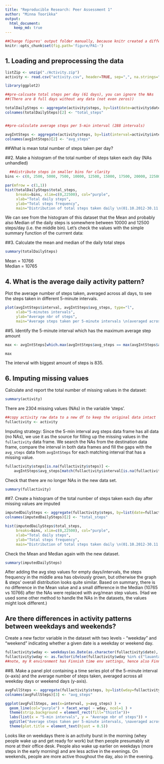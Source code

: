 ```yaml
---
title: "Reproducible Research: Peer Assessment 1"
author: "Minna Toorikka"
output: 
  html_document:
    keep_md: true
---
```


```r
##Change figures' output folder manually, because knitr created a different folder structure by default
knitr::opts_chunk$set(fig.path='figure/PA1-')
```

## 1. Loading and preprocessing the data

```r
listZip <- unzip("./Activity.zip")
activity <- read.csv("activity.csv", header=TRUE, sep=",", na.strings="NA")

library(ggplot2)

##pre-calcuate total steps per day (61 days), you can ignore the NAs  
##(There are 8 full days without any data (not even zeros))

totalDailySteps <- aggregate(activity$steps, by=list(date=activity$date), FUN=sum)
colnames(totalDailySteps)[2] <- "total_steps" 


##pre-calculate average steps per 5-min interval (288 intervals)

avgIntSteps <- aggregate(activity$steps, by=list(interval=activity$interval), FUN=mean, na.action=na.pass, na.rm=TRUE)         ##na.pass= not to delete NA rows, na.rm= mean() function to ignore them 
colnames(avgIntSteps)[2] <- "avg_steps"
```


##What is mean total number of steps taken per day?  


##2. Make a histogram of the total number of steps taken each day (NAs unhandled)
```r
  ##distribute steps in smaller bins for clarity
bins <- c(0, 2500, 5000, 7500, 10000, 12500, 15000, 17500, 20000, 22500) 
```


```r
par(mfrow = c(1,1))
hist(totalDailySteps$total_steps, 
     breaks=bins, xlim=c(0,22500), col="purple",
     xlab="Total daily steps", 
     ylab="Total steps frequency", 
     main="Distribution of total steps taken daily \n(01.10.2012-30.11.2012)")
```

We can see from the histogram of this dataset that the Mean and probably also Median of the daily steps is somewhere between 10000 and 12500 steps/day (i.e. the middle bin). Let's check the values with the simple summary function of the currrent data:

##3. Calculate the mean and median of the daily total steps

```r
summary(totalDailySteps)
```

Mean = 10766  
Median = 10765


## 4. What is the average daily activity pattern?

Plot the average number of steps taken, averaged across all days, to see the steps taken in different 5-minute intervals.

```r
plot(avgIntSteps$interval, avgIntSteps$avg_steps, type="l", 
     xlab="5-minutes intervals",
     ylab="Average nbr of steps",
     main="Average steps taken per 5-minute intervals \n(averaged across all days)")
```

##5. Identify the 5-minute interval which has the maximum average step amount 

```r
max <- avgIntSteps[which.max(avgIntSteps$avg_steps == max(avgIntSteps$avg_steps)), ] ##(taking possible ties into account, too).

max

```

The interval with biggest amount of steps is 835.

## 6. Imputing missing values

Calculate and report the total number of missing values in the dataset:

```r
summary(activity)
```

There are 2304 missing values (NAs) in the variable 'steps'.


```r
##copy activity raw data to a new df to keep the original data intact
fullactivity <- activity
```

Imputing strategy:
Since the 5-min interval avg steps data frame has all data (no NAs), we use it as the source for filling up the missing values in the `fullactivity` data frame.
We search the NAs from the destination data frame, compare the interval in both data frames and fill the gaps with the `avg_steps` data from `avgIntSteps` for each matching interval that has a missing value.

```r
fullactivity$steps[is.na(fullactivity$steps)] <- 
    avgIntSteps$avg_steps[match(fullactivity$interval[is.na(fullactivity$steps)],     avgIntSteps$interval)]
```


Check that there are no longer NAs in the new data set.

```r
summary(fullactivity)
```

##7. Create a histogram of the total number of steps taken each day after missing values are imputed

```r
imputedDailySteps <- aggregate(fullactivity$steps, by=list(date=fullactivity$date), FUN=sum)
colnames(imputedDailySteps)[2] <- "total_steps"
```

```r
hist(imputedDailySteps$total_steps, 
     breaks=bins, xlim=c(0,22500), col="purple",
     xlab="Total daily steps", 
     ylab="Total steps frequency", 
     main="Distribution of total steps taken daily \n(01.10.2012-30.11.2012)")
```



Check the Mean and Median again with the new dataset.

```r
summary(imputedDailySteps)
```

After adding the avg step values for empty days/intervals, the steps frequency in the middle area has obviously grown, but otherwise the graph & steps' overall distribution looks quite similar. 
Based on summary, there is no difference in the Mean value and a small difference in the Median (10765 vs 10766) after the NAs were replaced with avg/mean step values.   (Had we used some other method to handle the NAs in the datasets, the values might look different.)


## Are there differences in activity patterns between weekdays and weekends?

Create a new factor variable in the dataset with two levels - "weekday" and "weekend" indicating whether a given date is a weekday or weekend day.

```r
fullactivity$wday <- weekdays(as.Date(as.character(fullactivity$date), format="%Y-%m-%d"))
fullactivity$wday <- as.factor(ifelse(fullactivity$wday %in% c("lauantai", "Saturday", "sunnuntai", "Sunday"), "weekend", "weekday"))
##note, my R environment has Finnish time env settings, hence also Finnish days
```

##8. Make a panel plot containing a time series plot of the 5-minute interval (x-axis) and the average number of steps taken, averaged across all weekday days or weekend days (y-axis). 

```r
avgFullSteps <- aggregate(fullactivity$steps, by=list(wday=fullactivity$wday, interval=fullactivity$interval), FUN=mean)
colnames(avgFullSteps)[3] <- "avg_steps"
```

```r
ggplot(avgFullSteps, aes(x=interval, y=avg_steps) ) + 
  geom_line(col="purple") + facet_wrap( ~ wday, ncol=1 ) + 
  theme(strip.background = element_rect(fill="thistle"))+
  labs(list(x = "5-min intervals", y = "Average nbr of steps")) +
  ggtitle("Average steps taken per 5-minute intervals, \naveraged across weekdays and weekends") +
  theme(plot.title = element_text(hjust = 0.5))
```

Looks like on weekdays there is an activity burst in the morning (whey people wake up and get ready for work) but then people presumably sit more at their office desk. People also wake up earlier on weekdays (more steps in the early morning) and are less active in the evenings. On weekends, people are more active thoughout the day, also in the evening.